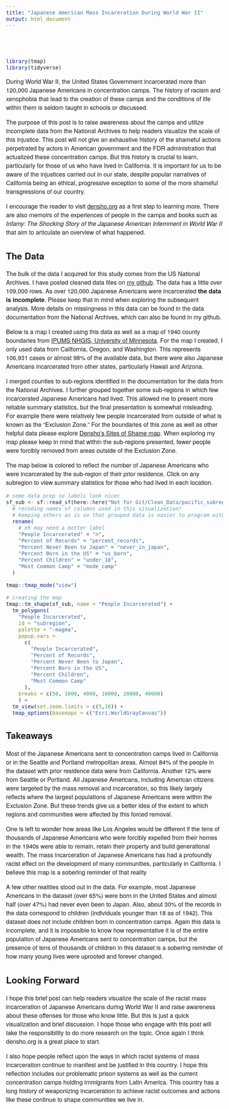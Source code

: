 ```yaml
---
title: "Japanese American Mass Incareration During World War II"
output: html_document
---
```


<style type="text/css">

h1 {
  text-align: center;
  font-weight: bold;
  font-family: 'Helvetica Neue';
}

h2 {
 font-family: 'Helvetica Neue';
}

body{
 font-family: 'Helvetica Neue';
 font-size: 16px;
}

</style>

<br>
<br>

```r
library(tmap)
library(tidyverse)
```

During World War II, the United States Government incarcerated more than 120,000 Japanese Americans in concentration camps. The history of racism and xenophobia that lead to the creation of these camps and the conditions of life within them is seldom taught in schools or discussed.

The purpose of this post is to raise awareness about the camps and utilize incomplete data from the National Archives to help readers visualize the scale of this injustice. This post will not give an exhaustive history of the shameful actions perpetrated by actors in American government and the FDR administration that actualized these concentration camps. But this history is crucial to learn, particularly for those of us who have lived in California. It is important for us to be aware of the injustices carried out in our state, despite popular narratives of California being an ethical, progressive exception to some of the more shameful transgressions of our country.

I encourage the reader to visit <a href="https://densho.org/">densho.org</a> as a first step to learning more. There are also memoirs of the experiences of people in the camps and books such as _Infamy: The Shocking Story of the Japanese American Internment in World War II_ that aim to articulate an overview of what happened.

## The Data

The bulk of the data I acquired for this study comes from the US National Archives. I have posted cleaned data files on <a href="https://github.com/wbannick">my github</a>. The data has a little over 109,000 rows. As over 120,000 Japanese Americans were incarcerated <b>the data is incomplete</b>. Please keep that in mind when exploring the subsequent analysis. More details on missingness in this data can be found in the data documentation from the National Archives, which can also be found in my github.

Below is a map I created using this data as well as a map of 1940 county boundaries from <a href="www.nhgis.org">IPUMS NHGIS, University of Minnesota</a>. For the map I created, I only used data from California, Oregon, and Washington. This represents 106,931 cases or almost 98% of the available data, but there were also Japanese Americans incarcerated from other states, particularly Hawaii and Arizona.

I merged counties to sub-regions identified in the documentation for the data from the National Archives. I further grouped together some sub-regions in which few incarcerated Japanese Americans had lived. This allowed me to present more reliable summary statistics, but the final presentation is somewhat misleading. For example there were relatively few people incarcerated from outside of what is known as the "Exclusion Zone." For the boundaries of this zone as well as other helpful data please explore <a href="https://maps.densho.org/sitesofshame/">Densho's Sites of Shame map</a>. When exploring my map please keep in mind that within the sub-regions presented, fewer people were forcibly removed from areas outside of the Exclusion Zone.

The map below is colored to reflect the number of Japanese Americans who were incarcerated by the sub-region of their prior residence. Click on any subregion to view summary statistics for those who had lived in each location.


```r
# some data prep so labels look nicer
sf_sub <- sf::read_sf(here::here("Not for Git/Clean_Data/pacific_subregion.gpkg")) %>%
  # recoding names of columns used in this visualization!
  # keeping others as is so that grouped data is easier to program with
  rename(
    # eh may need a better label
    "People Incarcerated" = "n",
    "Percent of Records" = "percent_records",
    "Percent Never Been to Japan" = "never_in_japan",
    "Percent Born in the US" = "us_born",
    "Percent Children" = "under_18",
    "Most Common Camp" = "mode_camp"
  )

tmap::tmap_mode("view")

# creating the map
tmap::tm_shape(sf_sub, name = "People Incarcerated") + 
  tm_polygons(
    "People Incarcerated",
    id = "subregion",
    palette = "-magma",
    popup.vars = 
      c(
        "People Incarcerated",
        "Percent of Records",
        "Percent Never Been to Japan",
        "Percent Born in the US",
        "Percent Children",
        "Most Common Camp"
      ),
    breaks = c(50, 1000, 4000, 10000, 20000, 40000)
    ) +
  tm_view(set.zoom.limits = c(5,10)) +
  tmap_options(basemaps = c("Esri.WorldGrayCanvas")) 

```

## Takeaways

Most of the Japanese Americans sent to concentration camps lived in California or in the Seattle and Portland metropolitan areas. Almost 84% of the people in the dataset with prior residence data were from California. Another 12% were from Seattle or Portland. All Japanese Americans, including American citizens were targeted by the mass removal and incarceration, so this likely largely reflects where the largest populations of Japanese Americans were within the Exclusion Zone. But these trends give us a better idea of the extent to which regions and communities were affected by this forced removal. 

One is left to wonder how areas like Los Angeles would be different if the tens of thousands of Japanese Americans who were forcibly expelled from their homes in the 1940s were able to remain, retain their property and build generational wealth. The mass incarceration of Japanese Americans has had a profoundly racist effect on the development of many communities, particularly in California. I believe this map is a sobering reminder of that reality

A few other realities stood out in the data. For example, most Japanese Americans in the dataset (over 65%) were born in the United States and almost half (over 47%) had never even been to Japan. Also, about 30% of the records in the data correspond to children (individuals younger than 18 as of 1942). This dataset does not include children born in concentration camps. Again this data is incomplete, and it is impossible to know how representative it is of the entire population of Japanese Americans sent to concentration camps, but the presence of tens of thousands of children in this dataset is a sobering reminder of how many young lives were uprooted and forever changed.

## Looking Forward

I hope this brief post can help readers visualize the scale of the racist mass incarceration of Japanese Americans during World War II and raise awareness about these offenses for those who know little. But this is just a quick visualization and brief discussion. I hope those who engage with this post will take the responsibility to do more research on the topic. Once again I think densho.org is a great place to start.

I also hope people reflect upon the ways in which racist systems of mass incarceration continue to manifest and be justified in this country. I hope this reflection includes our problematic prison systems as well as the current concentration camps holding immigrants from Latin America. This country has a long history of weaponizing incarceration to achieve racist outcomes and actions like these continue to shape communities we live in.
